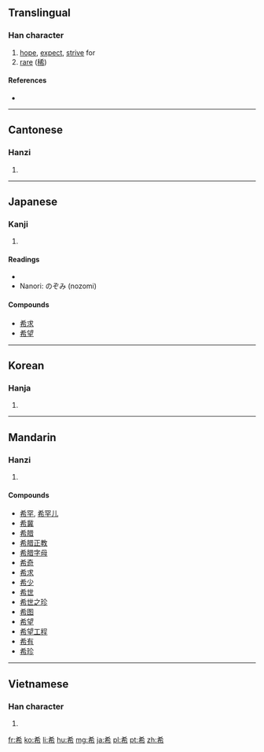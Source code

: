 {{also|稀}}
==Translingual==

===Han character===
{{Han char|rn=50|rad=巾|as=04|sn=7|four=4022<sub>7</sub>|canj=大大中月 (KKLB)|ids=⿱[[㐅]][[布]]}}

# [[hope]], [[expect]], [[strive]] for
# [[rare]] ([[稀]])

====References====
* {{Han ref|kx=0329.180|dkj=08813|dj=0634.290|hdz=10731.190|uh=5E0C|ud=24076|bh=A7C6|bd=42950}}

----

==Cantonese==

===Hanzi===
{{yue-hanzi|jyut=|y=hei1}}

# {{defn|lang=yue|sort=巾04}}

----

==Japanese==

===Kanji===
{{ja-kanji|grade=4|rs=巾04}}

# {{defn|lang=ja|sort=巾04}}

====Readings====
* {{ja-readings|on=[[き]] (ki)|kun=[[まれ]] (mare), [[こいねがう]] (koinegau)}}
* Nanori: のぞみ (nozomi)

====Compounds====
* [[希求]]
* [[希望]]

----

==Korean==

===Hanja===
{{ko-hanja|hangeul=희|rv=hui|mr=hŭi}}

# {{defn|lang=ko|sort=巾04}}

----

==Mandarin==

===Hanzi===
{{cmn-hanzi|pin=[[xī]] ([[xi1]])|wg=hsi<sup>1</sup>}}

# {{defn|lang=cmn|sort=巾04}}

====Compounds====
* [[希罕]], [[希罕儿]]
* [[希冀]]
* [[希腊]]
* [[希腊正教]]
* [[希腊字母]]
* [[希奇]]
* [[希求]]
* [[希少]]
* [[希世]]
* [[希世之珍]]
* [[希图]]
* [[希望]]
* [[希望工程]]
* [[希有]]
* [[希珍]]

----

==Vietnamese==

===Han character===
{{vi-hantu|[[hy]], [[hơi]], [[he]], [[hê]], [[hây]], [[hi]]|rs=巾04}}

# {{defn|lang=vi|sort=巾04}}

[[fr:希]]
[[ko:希]]
[[li:希]]
[[hu:希]]
[[mg:希]]
[[ja:希]]
[[pl:希]]
[[pt:希]]
[[zh:希]]